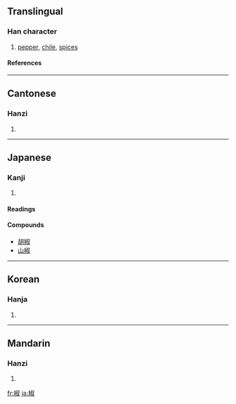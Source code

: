 {{see|茭}}

==Translingual==
===Han character===
{{Han char|rn=75|rad=木|as=08|sn=12|four=4794<sub>0</sub>|canj=木卜火水 (DYFE)}}
# [[pepper]], [[chile]], [[spices]]
====References====
{{Han ref|kx=0536.160|dkj=15029|dj=0924.060|hdz=21230.030|uh=6912|ud=26898|bh=B4D4|bd=46292}}

----
==Cantonese==
===Hanzi===
{{yue-hanzi|jyut=|y=jiu1}}
# {{defn|Cantonese}}

----
==Japanese==
===Kanji===
{{ja-kanji|grade=|rs=木08}}
# {{defn|Japanese}} 
====Readings====
{{ja-readings|on=[[しょう]] (shō)|kun=[[はじかみ]] (hajikami)}}
====Compounds====
{{top}}
*[[胡椒]]
*[[山椒]]
{{bottom}}
----

==Korean==
===Hanja===
{{ko-hanja|hangeul=초|eumhun=산초나무 초|rv=cho|mr=ch'o|y=cho}}
# {{defn|Korean}}

----
==Mandarin==
===Hanzi===
{{cmn-hanzi|pin=[[jiāo]] ([[jiao1]]), [[zì]] ([[zi4]])|wg=chiao<sup>1</sup>, tzu<sup>4</sup>}}
# {{defn|Mandarin}}

[[fr:椒]]
[[ja:椒]]
